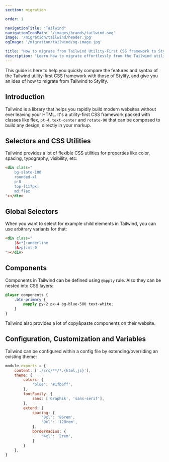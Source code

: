 ```yaml
---
section: migration

order: 1

navigationTitle: "Tailwind"
navigationIconPath: '/images/brands/tailwind.svg'
image: '/migration/tailwind/header.jpg'
ogImage: '/migration/tailwind/og-image.jpg'

title: "How to migrate from Tailwind Utility-First CSS framework to Stylify CSS"
description: "Learn how to migrate effortlessly from the Tailwind utility-first CSS framework to Stylify CSS and code faster with less code."
---
```


This guide is here to help you quickly compare the features and syntax of the Tailwind utility-first CSS framework with those of Stylify, and give you an idea of how to migrate from Tailwind to Stylify.

<MigrationNote />

## Introduction

Tailwind is a library that helps you rapidly build modern websites without ever leaving your HTML. It's a utility-first CSS framework packed with classes like flex, `pt-4`, `text-center` and `rotate-90` that can be composed to build any design, directly in your markup.

<MigrationStylifyDescription />


## Selectors and CSS Utilities

<MigrationCodeBlock image="tailwind.svg">
<div slot="tool">

Tailwind provides a lot of flexible CSS utilities for properties like color, spacing, typography, visibility, etc:

```html
<div class="
	bg-slate-100
	rounded-xl
	p-8
	top-[117px]
	md:flex
"></div>
```

</div>
<div slot="stylify">

<MigrationStylifySelectors />


</div>
</MigrationCodeBlock>


## Global Selectors

<MigrationCodeBlock image="tailwind.svg">
<div slot="tool">

When you want to select for example child elements in Tailwind, you can use arbitrary variants for that:

```html
<div class="
	[&>*]:underline
	[&>p]:mt-0
"></div>
```

</div>
<div slot="stylify">

<MigrationStylifyCustomSelectors />

</div>
</MigrationCodeBlock>

## Components
<MigrationCodeBlock image="tailwind.svg">
<div slot="tool">

Components in Tailwind can be defined using `@apply` rule. Also they can be nested into CSS layers:

```css
@layer components {
	.btn-primary {
		@apply py-2 px-4 bg-blue-500 text-white;
	}
}
```

Tailwind also provides a lot of copy&paste components on their website.

</div>
<div slot="stylify">

<MigrationStylifyComponents />

</div>
</MigrationCodeBlock>

## Configuration, Customization and Variables
<MigrationCodeBlock image="tailwind.svg">
<div slot="tool">

Tailwind can be configured within a config file by extending/overriding an existing theme:

```javascript
module.exports = {
	content: ['./src/**/*.{html,js}'],
	theme: {
		colors: {
			'blue': '#1fb6ff',
		},
		fontFamily: {
			sans: ['Graphik', 'sans-serif'],
		},
		extend: {
			spacing: {
				'8xl': '96rem',
				'9xl': '128rem',
			},
			borderRadius: {
				'4xl': '2rem',
			}
		}
	},
}
```

</div>
<div slot="stylify">

<MigrationStylifyVariables />
</div>
</MigrationCodeBlock>

<MigrationPageFooter />
